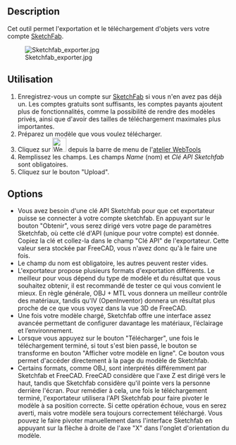 <languages/>

{{GuiCommand/fr
|Name=WebTools Sketchfab
|Name/fr=WebTools Sketchfab
|MenuLocation=Web Tools → Sketchfab
|Workbenches=[[WebTools_Workbench/fr|WebTools]]
|Shortcut=
|SeeAlso=
}}

==Description==

Cet outil permet l'exportation et le téléchargement d'objets vers votre compte [https://sketchfab.com SketchFab]. {{Version/fr|0.17}}

[[Image:Sketchfab exporter.jpg]]

<span id="Usage"></span>
==Utilisation==

# Enregistrez-vous un compte sur [https://sketchfab.com SketchFab] si vous n'en avez pas déjà un. Les comptes gratuits sont suffisants, les comptes payants ajoutent plus de fonctionnalités, comme la possibilité de rendre des modèles privés, ainsi que d'avoir des tailles de téléchargement maximales plus importantes.
# Préparez un modèle que vous voulez télécharger.
# Cliquez sur [[Image:WebTools_Sketchfab.svg|32px]] depuis la barre de menu de l'[[WebTools_Workbench/fr|atelier WebTools]]
# Remplissez les champs. Les champs ''Name'' (nom) et ''Clé API Sketchfab'' sont obligatoires.
# Cliquez sur le bouton "Upload".

==Options==

* Vous avez besoin d'une clé API Sketchfab pour que cet exportateur puisse se connecter à votre compte sketchfab. En appuyant sur le bouton "Obtenir", vous serez dirigé vers votre page de paramètres Sketchfab, où cette clé d'API (unique pour votre compte) est donnée. Copiez la clé et collez-la dans le champ "Clé API" de l'exportateur. Cette valeur sera stockée par FreeCAD, vous n'avez donc qu'à le faire une fois.
* Le champ du nom est obligatoire, les autres peuvent rester vides.
* L'exportateur propose plusieurs formats d'exportation différents. Le meilleur pour vous dépend du type de modèle et du résultat que vous souhaitez obtenir, il est recommandé de tester ce qui vous convient le mieux. En règle générale, OBJ + MTL vous donnera un meilleur contrôle des matériaux, tandis qu'IV (OpenInventor) donnera un résultat plus proche de ce que vous voyez dans la vue 3D de FreeCAD.
* Une fois votre modèle chargé, Sketchfab offre une interface assez avancée permettant de configurer davantage les matériaux, l’éclairage et l’environnement.
* Lorsque vous appuyez sur le bouton "Télécharger", une fois le téléchargement terminé, si tout s'est bien passé, le bouton se transforme en bouton "Afficher votre modèle en ligne". Ce bouton vous permet d'accéder directement à la page du modèle de Sketchfab.
* Certains formats, comme OBJ, sont interprétés différemment par Sketchfab et FreeCAD. FreeCAD considère que l'axe Z est dirigé vers le haut, tandis que Sketchfab considère qu'il pointe vers la personne derrière l'écran. Pour remédier à cela, une fois le téléchargement terminé, l'exportateur utilisera l'API Sketchfab pour faire pivoter le modèle à sa position correcte. Si cette opération échoue, vous en serez averti, mais votre modèle sera toujours correctement téléchargé. Vous pouvez le faire pivoter manuellement dans l'interface Sketchfab en appuyant sur la flèche à droite de l'axe "X" dans l'onglet d'orientation du modèle.